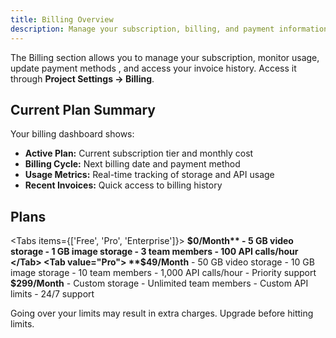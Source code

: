 ```yaml
---
title: Billing Overview
description: Manage your subscription, billing, and payment information for your Project on RIXL.
---
```



The Billing section allows you to manage your subscription, monitor usage, update payment methods
, and access your invoice history. Access it through **Project Settings → Billing**.

<div className="grid gap-6 sm:grid-cols-2">
    <InteractiveCard
        title="Current Plan & Usage"
        description="View your active subscription and monitor resource usage across all projects."
        href="/docs/account/billing/subscription-plans"
    />
    <InteractiveCard
        title="Payment & Invoices"
        description="Manage payment methods and download billing history."
        href="/docs/account/billing/payment_invoice"
    />
</div>

## Current Plan Summary

Your billing dashboard shows:
- **Active Plan:** Current subscription tier and monthly cost
- **Billing Cycle:** Next billing date and payment method
- **Usage Metrics:** Real-time tracking of storage and API usage
- **Recent Invoices:** Quick access to billing history

## Plans

<Tabs items={['Free', 'Pro', 'Enterprise']}>
    <Tab value="Free">
        **$0/Month**
        - 5 GB video storage
        - 1 GB image storage
        - 3 team members
        - 100 API calls/hour
    </Tab>
    <Tab value="Pro">
        **$49/Month**
        - 50 GB video storage
        - 10 GB image storage
        - 10 team members
        - 1,000 API calls/hour
        - Priority support
    </Tab>
    <Tab value="Enterprise">
        **$299/Month**
        - Custom storage
        - Unlimited team members
        - Custom API limits
        - 24/7 support
    </Tab>
</Tabs>

<Callout type="warning">
    Going over your limits may result in extra charges. Upgrade before hitting limits.
</Callout>